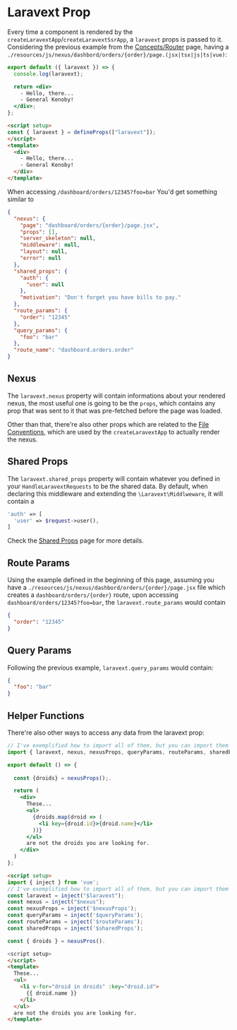 
# Laravext Prop

Every time a component is rendered by the `createLaravextApp`/`createLaravextSsrApp`, a `laravext` props is passed to it. Considering the previous example from the [Concepts/Router](/docs/concepts/router) page, having a `./resources/js/nexus/dashbord/orders/{order}/page.(jsx|tsx|js|ts|vue)`:

<Tabs>

<TabItem value="React" label="React">

```jsx
export default ({ laravext }) => {
  console.log(laravext);

  return <div>
    - Hello, there... 
    - General Kenoby!
  </div>;
};
```

  </TabItem>
  <TabItem value="Vue" label="Vue">

```html
<script setup>
const { laravext } = defineProps(["laravext"]);
</script>
<template>
  <div>
    - Hello, there... 
    - General Kenoby!
  </div>
</template>
```

  </TabItem>
</Tabs>

When accessing `/dashboard/orders/12345?foo=bar`
You'd get something similar to

```json
{
  "nexus": {
    "page": "dashboard/orders/{order}/page.jsx",
    "props": [],
    "server_skeleton": null,
    "middleware": null,
    "layout": null,
    "error": null
  },
  "shared_props": {
    "auth": {
      "user": null
    },
    "motivation": "Don't forget you have bills to pay."
  },
  "route_params": {
    "order": "12345"
  },
  "query_params": {
    "foo": "bar"
  },
  "route_name": "dashboard.orders.order"
}
```

## Nexus

The `laravext.nexus` property will contain informations about your rendered nexus, the most useful one is going to be the `props`, which contains any prop that was sent to it that was pre-fetched before the page was loaded.

Other than that, there're also other props which are related to the [File Conventions](/docs/concepts/file-conventions), which are used by the `createLaravextApp` to actually render the nexus.

## Shared Props

The `laravext.shared_props` property will contain whatever you defined in your `HandleLaravextRequests` to be the shared data. By default, when declaring this middleware and extending the `\Laravext\Middlweware`, it will contain a

```php
'auth' => [
  'user' => $request->user(),
]
```

Check the [Shared Props](/docs/tools/shared-props) page for more details.

## Route Params

Using the example defined in the beginning of this page, assuming you have a `./resources/js/nexus/dashbord/orders/{order}/page.jsx` file which creates a `dashboard/orders/{order}` route, upon accessing `dashboard/orders/12345?foo=bar`, the `laravext.route_params` would contain

```json
{
  "order": "12345"
}
```

## Query Params

Following the previous example, `laravext.query_params` would contain:

```json
{
  "foo": "bar"
}
```

## Helper Functions

There're also other ways to access any data from the laravext prop:

<Tabs>

<TabItem value="React" label="React">

```jsx
// I've exemplified how to import all of them, but you can import them individually as needed
import { laravext, nexus, nexusProps, queryParams, routeParams, sharedProps } from '@laravext/react'

export default () => {
  
  const {droids} = nexusProps();.

  return (
    <div>
      These...
      <ul>
        {droids.map(droid => (
          <li key={droid.id}>{droid.name}</li>
        ))}
      </ul>
      are not the droids you are looking for.
    </div>
  )
};
```

  </TabItem>
  <TabItem value="Vue" label="Vue">

```html
<script setup>
import { inject } from 'vue';
// I've exemplified how to import all of them, but you can import them individually as needed
const laravext = inject("$laravext");
const nexus = inject("$nexus");
const nexusProps = inject('$nexusProps');
const queryParams = inject('$queryParams');
const routeParams = inject('$routeParams');
const sharedProps = inject('$sharedProps');

const { droids } = nexusPros().

<script setup>
</script>
<template>
  These...
  <ul>
    <li v-for="droid in droids" :key="droid.id">
      {{ droid.name }}
    </li>
  </ul>
  are not the droids you are looking for.
</template>
```

  </TabItem>
</Tabs>
